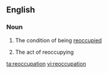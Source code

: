==English==

===Noun===
{{en-noun|s|-}}

# {{context|uncountable|lang=en}} The condition of being [[reoccupy|reoccupied]]
# {{context|countable|lang=en}} The act of reoccupying

[[ta:reoccupation]]
[[vi:reoccupation]]